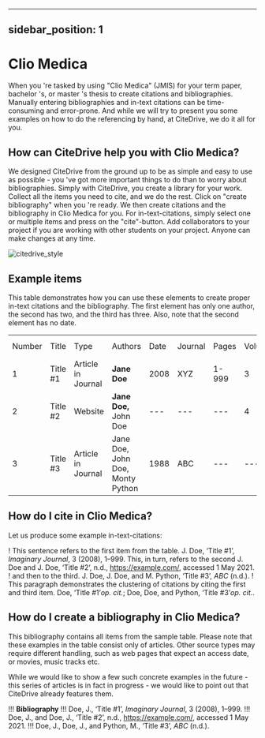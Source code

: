 
---
sidebar_position: 1
---

# Clio Medica

When you 're tasked by using "Clio Medica" (JMIS) for your term paper, bachelor 's, or master 's thesis to create citations and bibliographies.
Manually entering bibliographies and in-text citations can be time-consuming and error-prone. And while we will try to present you some examples on how to do the referencing by hand, at CiteDrive, we do it all for you.

<!---
## About  Clio Medica

* Title: Clio Medica
* Short Title (Id): JMIS)
* Authors: Clio Medica
* Download: Clio Medica
 --->

## How can CiteDrive help you with Clio Medica?

We designed CiteDrive from the ground up to be as simple and easy to use as possible - you 've got more important things to do than to worry about bibliographies. Simply with CiteDrive, you create a library for your work. Collect all the items you need to cite, and we do the rest. Click on "create bibliography" when you 're ready. We then create citations and the bibliography in Clio Medica for you. For in-text-citations, simply select one or multiple items and press on the "cite"-button. Add collaborators to your project if you are working with other students on your project. Anyone can make changes at any time.


![citedrive_style](images/clio-medica.svg "Choose Clio Medica in the CiteDrive App")


## Example items

This table demonstrates how you can use these elements to create proper in-text citations and the bibliography. The first element has only one author, the second has two, and the third has three. Also, note that the second element has no date.


<table>
  <tr>
   <td>Number
   </td>
   <td>Title
   </td>
   <td>Type
   </td>
   <td>Authors
   </td>
   <td>Date
   </td>
   <td>Journal
   </td>
   <td>Pages
   </td>
   <td>Volume
   </td>
   <td>Issue
   </td>
   <td>Access Date
   </td>
  </tr>
  <tr>
   <td>1
   </td>
   <td>Title #1
   </td>
   <td>Article in Journal
   </td>
   <td><strong>Jane Doe</strong>
   </td>
   <td>2008
   </td>
   <td>XYZ
   </td>
   <td>1-999
   </td>
   <td>3
   </td>
   <td>2
   </td>
   <td>--
   </td>
  </tr>
  <tr>
   <td>
2
   </td>
   <td>Title #2
   </td>
   <td>Website
   </td>
   <td><strong>Jane Doe, </strong>John Doe
   </td>
   <td>---
   </td>
   <td>---
   </td>
   <td>---
   </td>
   <td>4
   </td>
   <td>---
   </td>
   <td>2020-05-01
   </td>
  </tr>
  <tr>
   <td>3
   </td>
   <td>Title #3
   </td>
   <td>Article in Journal
   </td>
   <td>Jane Doe, John Doe, Monty Python
   </td>
   <td>1988
   </td>
   <td>ABC
   </td>
   <td>---
   </td>
   <td>---
   </td>
   <td>16
   </td>
   <td>---
   </td>
  </tr>
</table>



## How do I cite in  Clio Medica?

Let us produce some example in-text-citations:

! This sentence refers to the first item from the table. J. Doe, ‘Title #1’, <i>Imaginary Journal</i>, 3 (2008), 1–999. This, in turn, refers to the second J. Doe and J. Doe, ‘Title #2’, n.d., https://example.com/, accessed 1 May 2021.
! and then to the third.  J. Doe, J. Doe, and M. Python, ‘Title #3’, <i>ABC</i> (n.d.).
! This paragraph demonstrates the clustering of citations by citing the first and third item. Doe, ‘Title #1’<i>op. cit.</i>; Doe, Doe, and Python, ‘Title #3’<i>op. cit.</i>.



## How do I create a bibliography in Clio Medica?

This bibliography contains all items from the sample table. Please note that these examples in the table consist only of articles. Other source types may require different handling, such as web pages that expect an access date, or movies, music tracks etc.

While we would like to show a few such concrete examples in the future - this series of articles is in fact in progress - we would like to point out that CiteDrive already features them.


!!! **Bibliography**
!!! Doe, J., ‘Title #1’, <i>Imaginary Journal</i>, 3 (2008), 1–999.
!!! Doe, J., and Doe, J., ‘Title #2’, n.d., https://example.com/, accessed 1 May 2021.
!!! Doe, J., Doe, J., and Python, M., ‘Title #3’, <i>ABC</i> (n.d.).


```
        